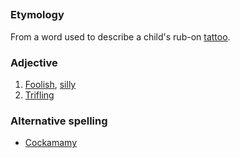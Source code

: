 =={{En}}==
===Etymology===
From a word used to describe a child's rub-on [[tattoo]]. 
===Adjective===
# [[Foolish]], [[silly]]
# [[Trifling]]

===Alternative spelling===
* [[Cockamamy]]
